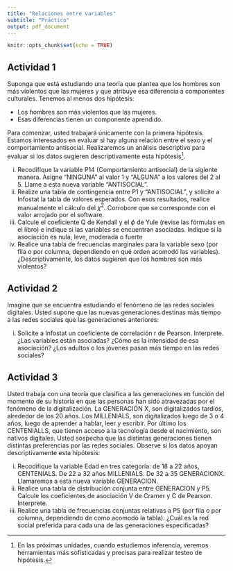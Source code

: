```yaml
---
title: "Relaciones entre variables"
subtitle: "Práctico"
output: pdf_document
---
```


```r
knitr::opts_chunk$set(echo = TRUE)
```

## Actividad 1

Suponga que está estudiando una teoría que plantea que los hombres son más violentos que las mujeres y que atribuye esa diferencia a componentes culturales. Tenemos al menos dos hipótesis:  

- Los hombres son más violentos que las mujeres.  
- Esas diferencias tienen un componente aprendido.   

Para comenzar, usted trabajará únicamente con la primera hipótesis. Estamos interesados en evaluar si hay alguna relación entre el sexo y el comportamiento antisocial. Realizaremos un análisis descriptivo para evaluar si los datos sugieren descriptivamente esta hipótesis[^1].    

[^1]: En las próximas unidades, cuando estudiemos inferencia, veremos herramientas más sofisticadas y precisas para realizar testeo de hipótesis.

  i) Recodifique la variable P14 (Comportamiento antisocial) de la sigiente manera. Asigne "NINGUNA" al valor 1 y "ALGUNA" a los valores del 2 al 5. Llame a esta nueva variable "ANTISOCIAL".  
  ii) Realize una tabla de contingencia entre P1 y "ANTISOCIAL", y solicite a Infostat la tabla de valores esperados. Con esos resultados, realice manualmente el cálculo del $\chi^2$. Corrobore que se corresponde con el valor arrojado por el software.  
  iii) Calcule el coeficiente Q de Kendall y el $\phi$ de Yule (revise las fórmulas en el libro) e indique si las variables se encuentran asociadas. Indique si la asociación es nula, leve, moderada o fuerte  
  iv) Realice una tabla de frecuencias marginales para la variable sexo (por fila o por columna, dependiendo en qué orden acomodó las variables). ¿Descriptivamente, los datos sugieren que los hombres son más violentos?  
    

## Actividad 2

Imagine que se encuentra estudiando el fenómeno de las redes sociales digitales. Usted supone que las nuevas generaciones destinas más tiempo a las redes sociales que las generaciones anteriores:  

  i) Solicite a Infostat un coeficiente de correlación r de Pearson. Interprete. ¿Las variables están asociadas? ¿Cómo es la intensidad de esa asociación? ¿Los adultos o los jóvenes pasan más tiempo en las redes sociales?  
    
   
## Actividad 3

Usted trabaja con una teoría que clasifica a las generaciones en función del momento de su historia en que las personas han sido atravezadas por el fenómeno de la digitalización. La GENERACIÓN X, son digitalizados tardíos, alrededor de los 20 años. Los MILLENIALS, son digitalizados luego de 3 o 4 años, luego de aprender a hablar, leer y escribir. Por último los CENTENIALLS, que tienen acceso a la tecnología desde el nacimiento, son nativos digitales. Usted sospecha que las distintas generaciones tienen distintas preferencias por las redes sociales. Observe si los datos apoyan descriptivamente esta hipótesis:  

  i)  Recodifique la variable Edad en tres categoría: de 18 a 22 años, CENTENIALS. De 22 a 32 años MILLENIALS. De 32 a 35 GENERACIONX. Llamaremos a esta nueva variable GENERACION.  
  ii) Realice una tabla de distribución conjunta entre GENERACION y P5. Calcule los coeficientes de asociación V de Cramer y C de Pearson. Interprete.  
  iii) Realice una tabla de frecuencias conjuntas relativas a P5 (por fila o por columna, dependiendo de como acomodó la tabla). ¿Cuál es la red social preferida para cada una de las generaciones especificadas?  
